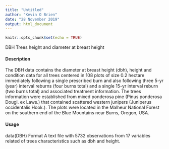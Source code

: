 ---
title: "Untitled"
author: "Kevin O Brien"
date: "28 November 2019"
output: html_document
---

```{r setup, include=FALSE}
knitr::opts_chunk$set(echo = TRUE)
```

DBH Trees height and diameter at breast height

#### Description

The DBH data contains the diameter at breast height (dbh), height and condition data for all trees
centered in 108 plots of size 0.2 hectare immediately following a single prescribed burn and also
following three 5-yr (year) interval reburns (four burns total) and a single 15-yr interval reburn
(two burns total) and associated treatment information. The trees information were established
from mixed ponderosa pine (Pinus ponderosa Dougl. ex Laws.) that contained scattered western
junipers (Juniperus occidentalis Hook.). The plots were located in the Malheur National Forest on
the southern end of the Blue Mountains near Burns, Oregon, USA.

#### Usage

data(DBH)
Format
A text file with 5732 observations from 17 variables related of trees characteristics such as dbh and
height.
